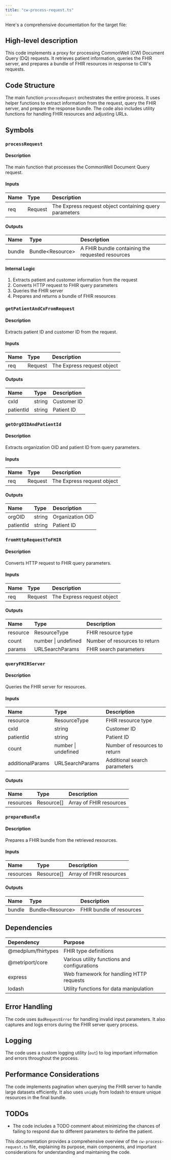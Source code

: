 ```yaml
---
title: "cw-process-request.ts"
---
```


Here's a comprehensive documentation for the target file:

## High-level description
This code implements a proxy for processing CommonWell (CW) Document Query (DQ) requests. It retrieves patient information, queries the FHIR server, and prepares a bundle of FHIR resources in response to CW's requests.

## Code Structure
The main function `processRequest` orchestrates the entire process. It uses helper functions to extract information from the request, query the FHIR server, and prepare the response bundle. The code also includes utility functions for handling FHIR resources and adjusting URLs.

## Symbols

### `processRequest`
#### Description
The main function that processes the CommonWell Document Query request.

#### Inputs
| Name | Type | Description |
|:-----|:-----|:------------|
| req | Request | The Express request object containing query parameters |

#### Outputs
| Name | Type | Description |
|:-----|:-----|:------------|
| bundle | Bundle&lt;Resource&gt; | A FHIR bundle containing the requested resources |

#### Internal Logic
1. Extracts patient and customer information from the request
2. Converts HTTP request to FHIR query parameters
3. Queries the FHIR server
4. Prepares and returns a bundle of FHIR resources

### `getPatientAndCxFromRequest`
#### Description
Extracts patient ID and customer ID from the request.

#### Inputs
| Name | Type | Description |
|:-----|:-----|:------------|
| req | Request | The Express request object |

#### Outputs
| Name | Type | Description |
|:-----|:-----|:------------|
| cxId | string | Customer ID |
| patientId | string | Patient ID |

### `getOrgOIDAndPatientId`
#### Description
Extracts organization OID and patient ID from query parameters.

#### Inputs
| Name | Type | Description |
|:-----|:-----|:------------|
| req | Request | The Express request object |

#### Outputs
| Name | Type | Description |
|:-----|:-----|:------------|
| orgOID | string | Organization OID |
| patientId | string | Patient ID |

### `fromHttpRequestToFHIR`
#### Description
Converts HTTP request to FHIR query parameters.

#### Inputs
| Name | Type | Description |
|:-----|:-----|:------------|
| req | Request | The Express request object |

#### Outputs
| Name | Type | Description |
|:-----|:-----|:------------|
| resource | ResourceType | FHIR resource type |
| count | number \| undefined | Number of resources to return |
| params | URLSearchParams | FHIR search parameters |

### `queryFHIRServer`
#### Description
Queries the FHIR server for resources.

#### Inputs
| Name | Type | Description |
|:-----|:-----|:------------|
| resource | ResourceType | FHIR resource type |
| cxId | string | Customer ID |
| patientId | string | Patient ID |
| count | number \| undefined | Number of resources to return |
| additionalParams | URLSearchParams | Additional search parameters |

#### Outputs
| Name | Type | Description |
|:-----|:-----|:------------|
| resources | Resource[] | Array of FHIR resources |

### `prepareBundle`
#### Description
Prepares a FHIR bundle from the retrieved resources.

#### Inputs
| Name | Type | Description |
|:-----|:-----|:------------|
| resources | Resource[] | Array of FHIR resources |

#### Outputs
| Name | Type | Description |
|:-----|:-----|:------------|
| bundle | Bundle&lt;Resource&gt; | FHIR bundle of resources |

## Dependencies
| Dependency | Purpose |
|:-----------|:--------|
| @medplum/fhirtypes | FHIR type definitions |
| @metriport/core | Various utility functions and configurations |
| express | Web framework for handling HTTP requests |
| lodash | Utility functions for data manipulation |

## Error Handling
The code uses `BadRequestError` for handling invalid input parameters. It also captures and logs errors during the FHIR server query process.

## Logging
The code uses a custom logging utility (`out`) to log important information and errors throughout the process.

## Performance Considerations
The code implements pagination when querying the FHIR server to handle large datasets efficiently. It also uses `uniqBy` from lodash to ensure unique resources in the final bundle.

## TODOs
- The code includes a TODO comment about minimizing the chances of failing to respond due to different parameters to define the patient.

This documentation provides a comprehensive overview of the `cw-process-request.ts` file, explaining its purpose, main components, and important considerations for understanding and maintaining the code.